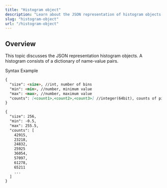 ```yaml
---
title: "Histogram object"
description: "Learn about the JSON representation of histogram objects."
slug: "histogram-object"
url: "/histogram-object"
---
```


## Overview

This topic discusses the JSON representation histogram objects. A histogram consists of a dictionary of name-value pairs.

<Tabs>

<TabNav>
  <TabTitle>Syntax</TabTitle>
  <TabTitle>Example</TabTitle>
</TabNav>

<Tab>

  ```markdown
  {
    "size": <size>, //int, number of bins
    "min": <min>, //number, minimum value
    "max": <max>, //number, maximum value
    "counts": [<count1>,<count2>,<count3>] //integer(64bit), counts of pixels in each bin. The width of each bin is (max-min)/size.
  }
  ```
</Tab>

<Tab>

  ```markdown
  {
    "size": 256, 
    "min": -0.5, 
    "max": 255.5, 
    "counts": [
      42915, 
      23218, 
      24832, 
      25925 
      36054, 
      57097, 
      61278, 
      65211
      ...
    ]
  }
  ```
</Tab>

</Tabs>